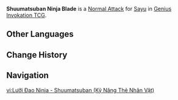 {{About|the Character Card Skill for [[Genius Invokation TCG]]|the Playable Character Talent|Shuumatsuban Ninja Blade}}
{{Genius Invokation TCG Skill Infobox
|title      = Shuumatsuban Ninja Blade
|image      = Shuumatsuban Ninja Blade Character Card Skill.png
|type       = Normal Attack
|character  = Sayu
|element    = Anemo
|matching   = 1
|unaligned  = 2
|effect     = Deals 2 {{Color|Physical DMG}}.
|order      = 1
}}
'''Shuumatsuban Ninja Blade''' is a [[Character Card Normal Attack|Normal Attack]] for [[Sayu (Character Card)|Sayu]] in [[Genius Invokation TCG]].

==Other Languages==
{{Other Languages
|Transclude = Shuumatsuban Ninja Blade
}}

==Change History==
{{Change History|4.4}}

==Navigation==
{{Genius Invokation TCG Skill Navbox|Sayu}}

[[vi:Lưỡi Đao Ninja - Shuumatsuban (Kỹ Năng Thẻ Nhân Vật)]]